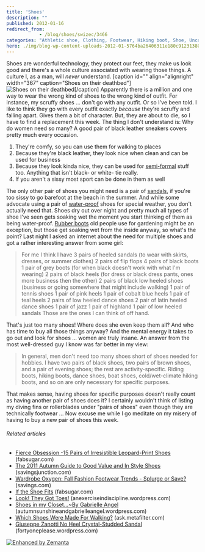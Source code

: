 ```yaml
---
title: 'Shoes'
description: ""
published: 2012-01-16
redirect_from: 
            - /blog/shoes/swizec/3466
categories: "Athletic shoe, Clothing, Footwear, Hiking boot, Shoe, Uncategorized"
hero: ./img/blog-wp-content-uploads-2012-01-5764ba26406311e180c9123138016265_74.jpg
---
```

Shoes are wonderful technology, they protect our feet, they make us look good and there's a whole culture associated with wearing those things. A culture I, as a man, will _never_ understand. \[caption id="" align="alignright" width="367" caption="Shoes on their deathbed"]![Shoes on their deathbed](./img/blog-wp-content-uploads-2012-01-5764ba26406311e180c9123138016265_74.jpg "Shoes on their deathbed")\[/caption] Apparently there is a million and one way to wear the wrong kind of shoes to the wrong kind of outfit. For instance, my scruffy shoes ... don't go with any outfit. Or so I've been told. I like to think they go with every outfit exactly _because_ they're scruffy and falling apart. Gives them a bit of character. But, they are about to die, so I have to find a replacement this week. The thing I don't understand is: Why do women need so many? A good pair of black leather sneakers covers pretty much every occasion.

1. They're comfy, so you can use them for walking to places
2. Because they're black leather, they look nice when clean and can be used for business
3. Because they look kinda nice, they can be used for [semi-formal](http://en.wikipedia.org/wiki/Semi-formal "Semi-formal") stuff too. Anything that isn't black- or white- tie really.
4. If you aren't a sissy most sport can be done in them as well

The only other pair of shoes you might need is a pair of [sandals](http://en.wikipedia.org/wiki/Sandal "Sandal"), if you're too sissy to go barefoot at the beach in the summer. And while some advocate using a pair of [water-proof](http://en.wikipedia.org/wiki/Waterproofing "Waterproofing") shoes for special weather, you don't actually need that. Shoes dry out over night and pretty much all types of shoe I've seen gets soaking wet the moment you start thinking of them as being water-proof. [Rubber boots](http://en.wikipedia.org/wiki/Wellington_boot "Wellington boot") old people use for gardening might be an exception, but those get soaking wet from the inside anyway, so what's the point? Last night I asked an internet about the need for multiple shoes and got a rather interesting answer from some girl:

> For me I think I have 3 pairs of heeled sandals (to wear with skirts, dresses, or summer clothes) 2 pairs of flip flops 4 pairs of black boots 1 pair of grey boots (for when black doesn't work with what I'm wearing) 2 pairs of black heels (for dress or black dress pants, ones more business then the other) 2 pairs of black low heeled shoes (business or going somewhere that might include walking) 1 pair of tennis shoes 1 pair of pink heels 1 pair of cobalt blue heels 1 pair of teal heels 2 pairs of low heeled dance shoes 2 pair of latin heeled dance shoes 1 pair of jazz 1 pair of highland 1 pair of low heeled sandals Those are the ones I can think of off hand.

That's just too many shoes! Where does she even keep them all? And who has time to buy all those things anyway? And the mental energy it takes to go out and look for shoes ... women are truly insane. An answer from the most well-dressed guy I know was far better in my view:

> In general, men don't need too many shoes short of shoes needed for hobbies. I have two pairs of black shoes, two pairs of brown shoes, and a pair of evening shoes; the rest are activity-specific. Riding boots, hiking boots, dance shoes, boat shoes, cold/wet-climate hiking boots, and so on are only necessary for specific purposes.

That makes sense, having shoes for specific purposes doesn't really count as having another pair of shoes does it? I certainly wouldn't think of listing my diving fins or rollerblades under "pairs of shoes" even though they are technically footwear ... Now excuse me while I go meditate on my misery of having to buy a new pair of shoes this week.

###### Related articles

- [Fierce Obsession -15 Pairs of Irresistible Leopard-Print Shoes](http://www.fabsugar.com/Shop-Leopard-Print-Shoes-19318554) (fabsugar.com)
- [The 2011 Autumn Guide to Good Value and In Style Shoes](http://www.savingsjunction.com/the-2011-autumn-guide-to-good-value-and-in-style-shoes/) (savingsjunction.com)
- [Wardrobe Oxygen: Fall Fashion Footwear Trends - Splurge or Save?](http://www.savings.com/blog/post/Wardrobe-Oxygen-Fall-Fashion-Footwear-Trends-Splurge-or-Save.html) (savings.com)
- [If the Shoe Fits](http://www.fabsugar.com/Shoe-Buying-Tips-8512313) (fabsugar.com)
- [Look! They Got Toes!](http://anexerciseindiscipline.wordpress.com/2011/12/10/look-they-got-toes/) (anexerciseindiscipline.wordpress.com)
- [Shoes in my Closet...~By Gabrielle Angel](http://autumnsunshineandgabrielleangel.wordpress.com/2011/10/01/shoes-in-my-closet-by-gabrielle-angel/) (autumnsunshineandgabrielleangel.wordpress.com)
- [Which Shoes Were Made For Walking?](http://ask.metafilter.com/205313/Which-Shoes-Were-Made-For-Walking) (ask.metafilter.com)
- [Giuseppe Zanotti No Heel Crystal-Studded Sandal](http://fortyoneplease.wordpress.com/2012/01/15/giuseppe-zanotti-no-heel-crystal-studded-sandal/) (fortyoneplease.wordpress.com)

[![Enhanced by Zemanta](http://img.zemanta.com/zemified_e.png?x-id=8f0ffbb0-31f3-4acd-957e-2aba17284718)](http://www.zemanta.com/ "Enhanced by Zemanta")